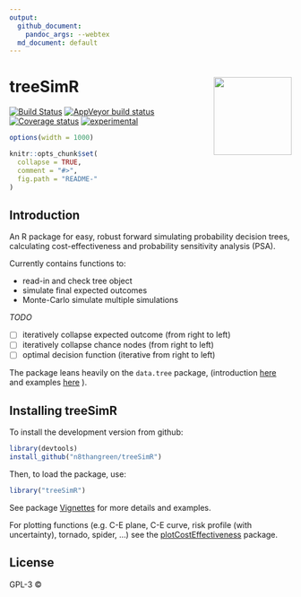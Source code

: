 ```yaml
---
output:
  github_document:
    pandoc_args: --webtex
  md_document: default
---
```


# treeSimR <img src="hexSticker.png" height="139" align="right"/>

[![Build Status](https://travis-ci.org/Health-Economics-in-R/CEdecisiontree.svg?branch=master)](https://travis-ci.org/n8thangreen/treeSimR)
[![AppVeyor build status](https://ci.appveyor.com/api/projects/status/github/Health-Economics-in-R/CEdecisiontree?branch=master&svg=true)](https://ci.appveyor.com/project/Hn8thangreen/treeSimR)
[![Coverage status](https://codecov.io/gh/Health-Economics-in-R/CEdecisiontree/branch/master/graph/badge.svg)](https://codecov.io/github/n8thangreen/treeSimR?branch=master)
[![experimental](http://badges.github.io/stability-badges/dist/experimental.svg)](http://github.com/badges/stability-badges)

<!-- README.md is generated from README.Rmd. Please edit that file -->

```r
options(width = 1000)

knitr::opts_chunk$set(
  collapse = TRUE,
  comment = "#>",
  fig.path = "README-"
)
```

## Introduction

An R package for easy, robust forward simulating probability decision trees, calculating cost-effectiveness and probability sensitivity analysis (PSA).

Currently contains functions to:

* read-in and check tree object
* simulate final expected outcomes
* Monte-Carlo simulate multiple simulations

_TODO_

- [ ] iteratively collapse expected outcome (from right to left)
- [ ] iteratively collapse chance nodes (from right to left)
- [ ] optimal decision function (iterative from right to left)


The package leans heavily on the `data.tree` package,
(introduction [here](https://cran.r-project.org/web/packages/data.tree/vignettes/data.tree.html) and examples [here](https://cran.r-project.org/web/packages/data.tree/vignettes/applications.html) ).



## Installing treeSimR

To install the development version from github:
```r
library(devtools)
install_github("n8thangreen/treeSimR")
```

Then, to load the package, use:
```r
library("treeSimR")
```

See package [Vignettes](https://n8thangreen.github.io/treeSimR/articles/vignette_main.html) for more details and examples.

For plotting functions (e.g. C-E plane, C-E curve, risk profile (with uncertainty), tornado, spider, ...) see the [plotCostEffectiveness](https://github.com/n8thangreen/plotCostEffectiveness) package.

## License

GPL-3 © 
